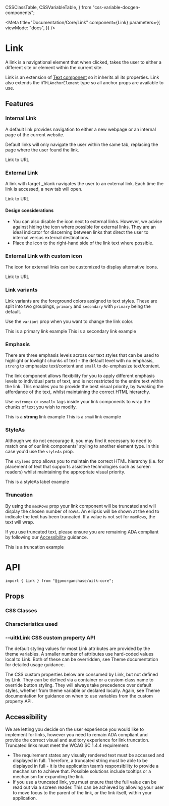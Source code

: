   CSSClassTable,
  CSSVariableTable,
} from "css-variable-docgen-components";



<Meta
  title="Documentation/Core/Link"
  component={Link}
  parameters={{
    viewMode: "docs",
  }}
/>

# Link

A link is a navigational element that when clicked, takes the user to either a different site or element within the current site.

Link is an extension of [Text component](/docs/documentation-core-text--primary) so it inherits all its properties. Link also extends the `HTMLAnchorElement` type so all anchor props are available to use.

## Features

### Internal Link

A default link provides navigation to either a new webpage or an internal page of the current website.

Default links will only navigate the user within the same tab, replacing the page where the user found the link.

<Canvas>
  <Story name="Internal Link" decorators={[withFlexGap]}>
    <Link href="https://www.google.com">Link to URL</Link>
  </Story>
</Canvas>

### External Link

A link with target \_blank navigates the user to an external link. Each time the link is accessed, a new tab will open.

<Canvas>
  <Story name="External Link" decorators={[withFlexGap]}>
    <Link href="https://www.google.com" target="_blank">
      Link to URL
    </Link>
  </Story>
</Canvas>

#### Design considerations

- You can also disable the icon next to external links. However, we advise against hiding the icon where possible for external links. They are an ideal indicator for discerning between links that direct the user to internal versus external destinations.
- Place the icon to the right-hand side of the link text where possible.

### External Link with custom icon

The icon for external links can be customized to display alternative icons.

<Canvas>
  <Story name="External Link with custom icon" decorators={[withFlexGap]}>
    <Link
      IconComponent={StackoverflowIcon}
      href="https://www.google.com"
      target="_blank"
    >
      Link to URL
    </Link>
  </Story>
</Canvas>

### Link variants

Link variants are the foreground colors assigned to text styles. These are split into two groupings, `primary` and `secondary` with `primary` being the default.

Use the `variant` prop when you want to change the link color.

<Canvas>
  <Story name="Primary">
    <Link>This is a primary link example</Link>
  </Story>
</Canvas>

<Canvas>
  <Story name="Secondary">
    <Link variant="secondary">This is a secondary link example</Link>
  </Story>
</Canvas>

### Emphasis

There are three emphasis levels across our text styles that can be used to highlight or lowlight chunks of text - the default level with no emphasis, `strong` to emphasize text/content and `small` to de-emphasize text/content.

The link component allows flexibility for you to apply different emphasis levels to individual parts of text, and is not restricted to the entire text within the link. This enables you to provide the best visual priority, by tweaking the affordance of the text, whilst maintaining the correct HTML hierarchy.

Use `<strong>` or `<small>` tags inside your link components to wrap the chunks of text you wish to modify.

<Canvas>
  <Story name="Strong">
    <Link href="#root" target="_blank">
      This is a <strong>strong</strong> link example
    </Link>
  </Story>
</Canvas>

<Canvas>
  <Story name="Small">
    <Link>
      This is a <small>small</small> link example
    </Link>
  </Story>
</Canvas>

### StyleAs

Although we do not encourage it, you may find it necessary to need to match one of our link components' styling to another element type. In this case you'd use the `styleAs` prop.

The `styleAs` prop allows you to maintain the correct HTML hierarchy (i.e. for placement of text that supports assistive technologies such as screen readers) whilst maintaining the appropriate visual priority.

<Canvas>
  <Story name="StyleAs">
    <Link href="#root" styleAs="label">
      This is a styleAs label example
    </Link>
  </Story>
</Canvas>

### Truncation

By using the `maxRows` prop your link component will be truncated and will display the chosen number of rows. An ellipsis will be shown at the end to indicate the text has been truncated. If a value is not set for `maxRows`, the text will wrap.

If you use truncated text, please ensure you are remaining ADA compliant by following our [Accessibility](#Accessibility) guidance.

<Canvas>
  <Story name="Truncation">
    <div style={{ width: 150 }}>
      <Link maxRows={1}>This is a truncation example</Link>
    </div>
  </Story>
</Canvas>

# API

```
import { Link } from "@jpmorganchase/uitk-core";
```

## Props

<ArgsTable of={Link} />

### CSS Classes

<CSSClassTable of={Link} />

### Characteristics used

<CharacteristicUsage of={Link} />

### --uitkLink CSS custom property API

The default styling values for most Link attributes are provided by the theme variables. A smaller number of attributes
use hard-coded values local to Link. Both of these can be overridden, see Theme documentation for detailed usage guidance.

The CSS custom properties below are consumed by Link, but not defined by Link. They can be defined via a container or
a custom class name to override button styling. They will always take precedence over default styles, whether from theme variable
or declared locally. Again, see Theme documentation for guidance on when to use variables from the custom property API.

<CSSVariableTable of={Link} />

## Accessibility

We are letting you decide on the user experience you would like to implement for links, however you need to remain ADA compliant and provide the correct visual and auditory experience for link truncation. Truncated links must meet the WCAG SC 1.4.4 requirement.

- The requirement states any visually rendered text must be accessed and displayed in full. Therefore, a truncated string must be able to be displayed in full - it is the application team’s responsibility to provide a mechanism to achieve that. Possible solutions include tooltips or a mechanism for expanding the link.
- If you use a truncated link, you must ensure that the full value can be read out via a screen reader. This can be achieved by allowing your user to move focus to the parent of the link, or the link itself, within your application.

<HelpAndSupport />
